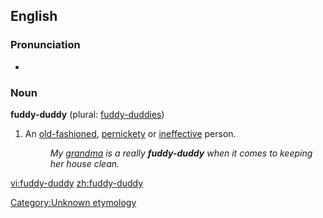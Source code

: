== English ==
=== Pronunciation ===
*{{audio|en-us-fuddy-duddy.ogg|Audio (US)}}
=== Noun ===
'''fuddy-duddy''' (plural: [[fuddy-duddies]])

# An [[old-fashioned]], [[pernickety]] or [[ineffective]] person.
#: ''My [[grandma]] is a really '''fuddy-duddy''' when it comes to keeping her house clean.''

[[Category:Unknown etymology]]<!--SOED-->

[[vi:fuddy-duddy]]
[[zh:fuddy-duddy]]